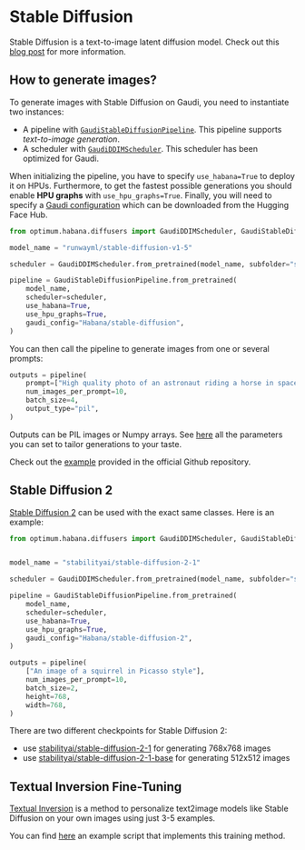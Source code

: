 <!---
Copyright 2022 The HuggingFace Team. All rights reserved.

Licensed under the Apache License, Version 2.0 (the "License");
you may not use this file except in compliance with the License.
You may obtain a copy of the License at

    http://www.apache.org/licenses/LICENSE-2.0

Unless required by applicable law or agreed to in writing, software
distributed under the License is distributed on an "AS IS" BASIS,
WITHOUT WARRANTIES OR CONDITIONS OF ANY KIND, either express or implied.
See the License for the specific language governing permissions and
limitations under the License.
-->

# Stable Diffusion

Stable Diffusion is a text-to-image latent diffusion model.
Check out this [blog post](https://huggingface.co/blog/stable_diffusion) for more information.


## How to generate images?

To generate images with Stable Diffusion on Gaudi, you need to instantiate two instances:
- A pipeline with [`GaudiStableDiffusionPipeline`](https://huggingface.co/docs/optimum/habana/package_reference/stable_diffusion_pipeline). This pipeline supports *text-to-image generation*.
- A scheduler with [`GaudiDDIMScheduler`](https://huggingface.co/docs/optimum/habana/package_reference/stable_diffusion_pipeline#optimum.habana.diffusers.GaudiDDIMScheduler). This scheduler has been optimized for Gaudi.

When initializing the pipeline, you have to specify `use_habana=True` to deploy it on HPUs.
Furthermore, to get the fastest possible generations you should enable **HPU graphs** with `use_hpu_graphs=True`.
Finally, you will need to specify a [Gaudi configuration](https://huggingface.co/docs/optimum/habana/package_reference/gaudi_config) which can be downloaded from the Hugging Face Hub.

```python
from optimum.habana.diffusers import GaudiDDIMScheduler, GaudiStableDiffusionPipeline

model_name = "runwayml/stable-diffusion-v1-5"

scheduler = GaudiDDIMScheduler.from_pretrained(model_name, subfolder="scheduler")

pipeline = GaudiStableDiffusionPipeline.from_pretrained(
    model_name,
    scheduler=scheduler,
    use_habana=True,
    use_hpu_graphs=True,
    gaudi_config="Habana/stable-diffusion",
)
```

You can then call the pipeline to generate images from one or several prompts:
```python
outputs = pipeline(
    prompt=["High quality photo of an astronaut riding a horse in space", "Face of a yellow cat, high resolution, sitting on a park bench"],
    num_images_per_prompt=10,
    batch_size=4,
    output_type="pil",
)
```

Outputs can be PIL images or Numpy arrays. See [here](https://huggingface.co/docs/optimum/habana/package_reference/stable_diffusion_pipeline#optimum.habana.diffusers.StableDiffusionPipeline.__call__) all the parameters you can set to tailor generations to your taste.

<Tip>

Check out the [example](https://github.com/huggingface/optimum-habana/tree/main/examples/stable-diffusion) provided in the official Github repository.

</Tip>


## Stable Diffusion 2

[Stable Diffusion 2](https://huggingface.co/docs/diffusers/api/pipelines/stable_diffusion_2) can be used with the exact same classes.
Here is an example:

```python
from optimum.habana.diffusers import GaudiDDIMScheduler, GaudiStableDiffusionPipeline


model_name = "stabilityai/stable-diffusion-2-1"

scheduler = GaudiDDIMScheduler.from_pretrained(model_name, subfolder="scheduler")

pipeline = GaudiStableDiffusionPipeline.from_pretrained(
    model_name,
    scheduler=scheduler,
    use_habana=True,
    use_hpu_graphs=True,
    gaudi_config="Habana/stable-diffusion-2",
)

outputs = pipeline(
    ["An image of a squirrel in Picasso style"],
    num_images_per_prompt=10,
    batch_size=2,
    height=768,
    width=768,
)
```

<Tip>

There are two different checkpoints for Stable Diffusion 2:

- use [stabilityai/stable-diffusion-2-1](https://huggingface.co/stabilityai/stable-diffusion-2-1) for generating 768x768 images
- use [stabilityai/stable-diffusion-2-1-base](https://huggingface.co/stabilityai/stable-diffusion-2-1-base) for generating 512x512 images

</Tip>


## Textual Inversion Fine-Tuning

[Textual Inversion](https://arxiv.org/abs/2208.01618) is a method to personalize text2image models like Stable Diffusion on your own images using just 3-5 examples.

You can find [here](https://github.com/huggingface/optimum-habana/blob/main/examples/stable-diffusion/textual_inversion.py) an example script that implements this training method.
